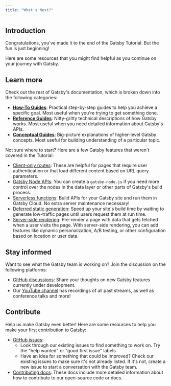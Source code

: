 ```yaml
---
title: "What's Next?"
---
```


## Introduction

Congratulations, you've made it to the end of the Gatsby Tutorial. But the fun is just beginning!

Here are some resources that you might find helpful as you continue on your journey with Gatsby.

## Learn more

Check out the rest of Gatsby's documentation, which is broken down into the following categories:

- [**How-To Guides**](/docs/how-to/): Practical step-by-step guides to help you achieve a specific goal. Most useful when you're trying to get something done.
- [**Reference Guides**](/docs/reference/): Nitty-gritty technical descriptions of how Gatsby works. Most useful when you need detailed information about Gatsby's APIs.
- [**Conceptual Guides**](/docs/conceptual/): Big-picture explanations of higher-level Gatsby concepts. Most useful for building understanding of a particular topic.

Not sure where to start? Here are a few Gatsby features that weren't covered in the Tutorial:

- [Client-only routes](/docs/how-to/routing/client-only-routes-and-user-authentication): These are helpful for pages that require user authentication or that load different content based on URL query parameters.
- [Gatsby Node APIs](/docs/reference/config-files/gatsby-node/): You can create a `gatsby-node.js` if you need more control over the nodes in the data layer or other parts of Gatsby's build process.
- [Serverless functions](/docs/reference/functions/): Build APIs for your Gatsby site and run them in Gatsby Cloud. No extra server maintenance necessary!
- [Deferred static generation](/docs/how-to/rendering-options/using-deferred-static-generation): Speed up your site's build time by waiting to generate low-traffic pages until users request them at run time.
- [Server-side rendering](/docs/how-to/rendering-options/using-server-side-rendering/): Pre-render a page with data that gets fetched when a user visits the page. With server-side rendering, you can add features like dynamic personalization, A/B testing, or other configuration based on location or user data.

## Stay informed

Want to see what the Gatsby team is working on? Join the discussion on the following platforms:

- [GitHub discussions](https://github.com/gatsbyjs/gatsby/discussions): Share your thoughts on new Gatsby features currently under development.
- Our [YouTube channel](https://www.youtube.com/c/Gatsbyjs) has recordings of all past streams, as well as conference talks and more!

## Contribute

Help us make Gatsby even better! Here are some resources to help you make your first contribution to Gatsby:

- [GitHub issues](https://github.com/gatsbyjs/gatsby/issues):
  - Look through our existing issues to find something to work on. Try the "help wanted" or "good first issue" labels.
  - Have an idea for something that could be improved? Check our existing issues to make sure it's not already listed. If it's not, create a new issue to start a conversation with the Gatsby team.
- [Contributing docs](/contributing/): These docs include more detailed information about how to contribute to our open-source code or docs.
